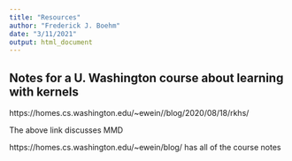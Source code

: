 ```yaml
---
title: "Resources"
author: "Frederick J. Boehm"
date: "3/11/2021"
output: html_document
---
```


## Notes for a U. Washington course about learning with kernels

https://homes.cs.washington.edu/~ewein//blog/2020/08/18/rkhs/

The above link discusses MMD

https://homes.cs.washington.edu/~ewein/blog/ has all of the course notes

